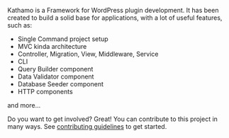 Kathamo is a Framework for WordPress plugin development. It has been created to build a solid base for applications,
with a lot of useful features, such as:

* Single Command project setup
* MVC kinda architecture
* Controller, Migration, View, Middleware, Service
* CLI
* Query Builder component
* Data Validator component
* Database Seeder component
* HTTP components

and more...

Do you want to get involved? Great! You can contribute to this project in many ways.
See <a href="/documentation/contribution-guide">contributing guidelines</a> to get started.
